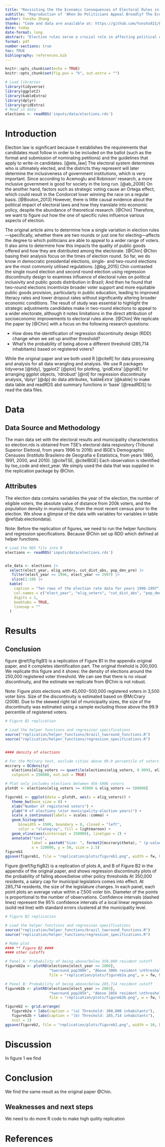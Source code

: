 ```yaml
---
title: "Revisiting the the Economic Consequences of Electoral Rules in Brazil"
subtitle: "Reproduction of 'When Do Politicians Appeal Broadly? The Economic Consequences of Electoral Rules in Brazil'(Chin, Moya. 2023)."
author: Yunshu Zhang
thanks: "Code and data are available at: https://github.com/Yunshu921/Eco-Consequences-of-Electoral-Rules.git. A replication of various aspects in this paper are available at: https://www.socialsciencereproduction.org/reproductions/f44130c1-f9ae-4992-acad-59541a8582a6/index"
date: today
date-format: long
abstract: "Election rules serve a crucial role in affecting political outcomes by controlling the way votes are converted into legislative seats, which in turn determines a nation's representation, party system, and organizational framework. By using regression discontinuity design, Chin estimated the causal effects of election rules yields three main empirical results such as the two election rounds encouraged more inclusivity given the broader regional support for the candidates in those rounds. We replicate some steps of comparing two-round election and one-round election. The results were consistent with the initial study."
format: pdf
number-sections: true
toc: TRUE
bibliography: references.bib
---
```

```r
knitr::opts_chunk$set(echo = TRUE)
knitr::opts_chunk$set(fig.pos = "h", out.extra = "")

# Load libraries
library(tidyverse)
library(ggplot2)
library(kableExtra)
library(dplyr)
library(gridExtra)
# Read in data
elections <- readRDS('inputs/data/elections.rds') 

```
# Introduction

<!-- Background / Broader Context -->

Election law is significant because it establishes the requirements that candidates must follow in order to be included on the ballot (such as the format and submission of nominating petitions) and the guidelines that apply to write-in candidates. [@ele_law] The electoral system determines who is ultimately elected, and the districts they represent will later determine the inclusiveness of government institutions, which is very important. 
Since according to Acemoglu and Robinson’ research, a more inclusive government is good for society in the long run. [@ab_2008] On the another hand, factors such as strategic voting cause an Ortega effect, which could result in the Condorcet loser winning the race on a regular basis. [@Bouton_2013] However, there is little causal evidence about the political impact of electoral laws and how they translate into economic policy, despite the abundance of theoretical research. [@Chin] Therefore, we want to figure out how the one of specific rules influence various aspects of election. 

The original article aims to determine how a single variation in election rules—specifically, whether there are two rounds or just one for electing—affects the degree to which politicians are able to appeal to a wider range of voters. It also aims to determine how this impacts the quality of public goods offered and how they are distributed among the electorate. [@Chin] @Chin basing their analysis focus on the times of election round. So far, we do know in democratic presidential elections, single- and two-round elections are the most commonly utilised regulations. [@bg_2015] Chin contrasted the single round election and second round election using regression discontinuity design to examines influence of electoral rules on political inclusivity and public goods distribution in Brazil; 
And then he found that two-round elections incentivize broader voter support and more equitable public goods provision, particularly in public education, leading to improved literacy rates and lower dropout rates without significantly altering broader economic conditions. The result of study was essential to highlight the strategic adjustments candidates make in two-round elections to appeal to a wider electorate, although it notes limitations in the direct attribution of socioeconomic improvements to electoral rules alone. [@Chin]
We replicate the paper by [@Chin] with a focus on the following research questions:

* How does the identification of regression discontinuity design (RDD) change when we set up another threshold?
* What’s the probability of being above a different threshold (285,714 inhabitants) based on registered voters?




While the original paper and we both used R [@citeR] for data processing and analysis for all data wrangling and analysis. We use R packages tidyverse [@tidy], ‘ggplot2’ [@plot] for plotting, ‘gridExtra’ [@gridE] for arranging ggplot objects, ‘rdrobust’ [@rd] for regression discontinuity analysis, 'dplyr' [@dp] do data attributes, 'kableExtra' [@kable] to make data table and readRDS abd summary functions in ‘base’ [@readRDS] to read the data files.




# Data

## Data Source and Methodology

The main data set with the electoral results and municipality characteristics so election.rds is obtained from TSE’s electoral data respository (Tribunal Superior Eleitoral, from years 1996 to 2016) and IBGE’s Demographic Censuses (Instituto Brasileiro de Geografia e Estatística, from years 1980, 1991, 2000, and 2010). [@citeTSE, @citeIBGE]
Each observation is identified by tse_code and elect_year.
We simply used the data that was supplied in the replication package by @Chin.




## Attributes

The election data contains variablies the year of the election, the number of eligible voters, the absolute value of distance from 200k voters, and the population density in municipality, from the most recent census prior to the election. We show a glimpse of the data with variables for variables in table \@ref(tab:electiondata).

Note:
Before the replication of figures, we need to run the helper functions and regression specifications. Because @Chin set up RDD which defined at helper functions.

```r
# Load the RDS file into R
elections <- readRDS('inputs/data/elections.rds')


ele_data <- elections |> 
  select(elect_year, elig_voters, cut_dist_abs, pop_den_pre) |>
   filter(elect_year >= 1996, elect_year <= 1997) |>
   slice(1:10) |>
  kable(
    caption = "Ten rows of the election rate data for years 1996-1997",
    col.names = c("elect_year", "elig_voters", "cut_dist_abs", "pop_den_pre"),
    digits = 1,
    booktabs = TRUE, 
    linesep = ""
  )

```






# Results

## Conclusion

figure \@ref(fig:figB1) is a replication of Figure B1 in the appendix original paper, and it completes identification part. The original threhold is 200,000. We replicate this figure and it shows: the density of elections around the 250,000 registered voter threshold. We can see that there is no visual discontinuity, and the estimate we replicate from @Chin is not robust.

Note: Figure plots elections with 45,000−500,000 registered voters in 3,500 voter bins. Size of the discontinuity is estimated based on @McCrary (2008). Due to the skewed right tail of municipality sizes, the size of the discontinuity was estimated using a sample excluding those above the 99.9 percentile of registered voters. 
```r
# Figure B1 replication

# Load the helper functions and regression specifications
source("replication/helper_functions/brazil_tworound_functions.R")
source("replication/helper_functions/regression_specifications.R")


#### density of elections

# For the McCrary test, exclude cities above 99.9 percentile of voters
mccrary = DCdensity(
   elections[elig_voters <= quantile(elections$elig_voters, 0.999), elig_voters], 
   cutpoint = 250000, ext.out = TRUE)

# Plot only includes elections between 45k-500k voters
plotdt <- elections[elig_voters >= 45000 & elig_voters <= 500000]

figureb1 <- ggplot(data = plotdt, aes(x = elig_voters)) +
   theme_bw(base_size = 8) +
   xlab("Number of registered voters") +
   ylab("# of elections \n(or municipality-election years)") +
   scale_x_continuous(labels = scales::comma) +
   geom_histogram(
      binwidth = 3500, boundary = 0, closed = "left",
      color = "slategray", fill = lightmaroon) +
   geom_vline(aes(xintercept = 250000), linetype = 2) +
   annotate("text", 
            label = paste0("Size: ", format2(mccrary$theta), " (p-value = ", format2(mccrary$p), ")"), 
            x = 320000, y = 50, size = 2.5)
figureb1
ggsave(figureb1, file = "replication/plots/figureb1.png", width = fw, height = fh, units = "in")


```


Figure \@ref(fig:figB2) is a replication of plots A, and B of Figure B2 in the appendix of the original paper, and shows regression discontinuity plots of the probability of falling above/below other policy thresholds 
At 350,000 residents, a salary cap for municipal legislators comes into effect. 
At 285,714 residents, the size of the legislature changes. In each panel, each point plots an average value within a 7,500 voter bin. Diameter of the points is proportional to the number of observations. Confidence intervals (dashed lines) represent the 95% confidence intervals of a local linear regression (solid red line) with standard errors clustered at the municipality level.
```r
# Figure B2 replication

# Load the helper functions and regression specifications
source("replication/helper_functions/brazil_tworound_functions.R")
source("replication/helper_functions/regression_specifications.R")

# Make plot
#### ** Figure B2 ####
#### other cutoffs

# Panel A: Probability of being above/below 350,000 resident cutoff
figureb2a <- plotRD(elections[elect_year >= 2000], 
                    "tworound_pop300k", "Above 300k resident \nthreshold", "tse_code", spec = spec_no_controls_yr,
                    file = "replication/plots/figureb2a.png", w = fw, h = fh)

# Panel B: Probability of being above/below 285,714 resident cutoff
figureb2b <- plotRD(elections[elect_year >= 2003], 
                    "tworound_pop285k", "Above 285k resident \nthreshold", "tse_code", spec = spec_no_controls_yr,
                    file = "replication/plots/figureb2b.png", w = fw, h = fh)

figureb2 <- grid.arrange(
   figureb2a + labs(caption = "(a) Threshold: 300,000 inhabitants"),
   figureb2b + labs(caption = "(b) Threshold: 285,714 inhabitants"),
   ncol = 2)
ggsave(figureb2, file = "replication/plots/figureb2.png", width = 10, height = 2, units = "in")

```









# Discussion

In figure 1 we find















# Conclusion

We find the same result as the original paper @Chin.






## Weaknesses and next steps

We need to do more R code to make high quility replication


\newpage

# References
